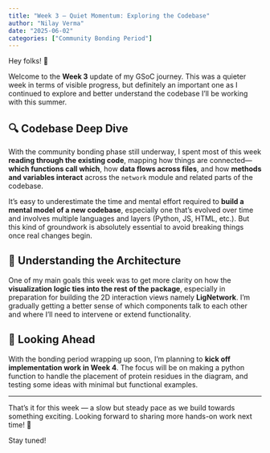 ```yaml
---
title: "Week 3 – Quiet Momentum: Exploring the Codebase"
author: "Nilay Verma"
date: "2025-06-02"
categories: ["Community Bonding Period"]
---
```


Hey folks! 👋

Welcome to the **Week 3** update of my GSoC journey. This was a quieter week in terms of visible progress, but definitely an important one as I continued to explore and better understand the codebase I’ll be working with this summer.

## 🔍 Codebase Deep Dive

With the community bonding phase still underway, I spent most of this week **reading through the existing code**, mapping how things are connected—**which functions call which**, how **data flows across files**, and how **methods and variables interact** across the `network` module and related parts of the codebase.

It’s easy to underestimate the time and mental effort required to **build a mental model of a new codebase**, especially one that's evolved over time and involves multiple languages and layers (Python, JS, HTML, etc.). But this kind of groundwork is absolutely essential to avoid breaking things once real changes begin.

## 🧭 Understanding the Architecture

One of my main goals this week was to get more clarity on how the **visualization logic ties into the rest of the package**, especially in preparation for building the 2D interaction views namely **LigNetwork**. I’m gradually getting a better sense of which components talk to each other and where I’ll need to intervene or extend functionality.

## 🚧 Looking Ahead

With the bonding period wrapping up soon, I’m planning to **kick off implementation work in Week 4**. The focus will be on making a python function to handle the placement of protein residues in the diagram, and testing some ideas with minimal but functional examples.

---

That’s it for this week — a slow but steady pace as we build towards something exciting. Looking forward to sharing more hands-on work next time! 🚀

Stay tuned!
